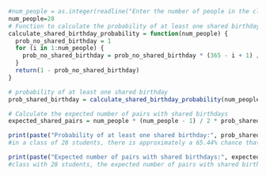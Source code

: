 ```r
#num_people = as.integer(readline("Enter the number of people in the class: "))
num_people=28
# Function to calculate the probability of at least one shared birthday
calculate_shared_birthday_probability = function(num_people) {
  prob_no_shared_birthday = 1
  for (i in 1:num_people) {
    prob_no_shared_birthday = prob_no_shared_birthday * (365 - i + 1) / 365
  }
  return(1 - prob_no_shared_birthday)
}

# probability of at least one shared birthday
prob_shared_birthday = calculate_shared_birthday_probability(num_people)

# Calculate the expected number of pairs with shared birthdays
expected_shared_pairs = num_people * (num_people - 1) / 2 * prob_shared_birthday

print(paste("Probability of at least one shared birthday:", prob_shared_birthday))
#in a class of 28 students, there is approximately a 65.44% chance that at least two students will share the same birthday.

print(paste("Expected number of pairs with shared birthdays:", expected_shared_pairs))
#class with 28 students, the expected number of pairs with shared birthdays is around 247.39

```



